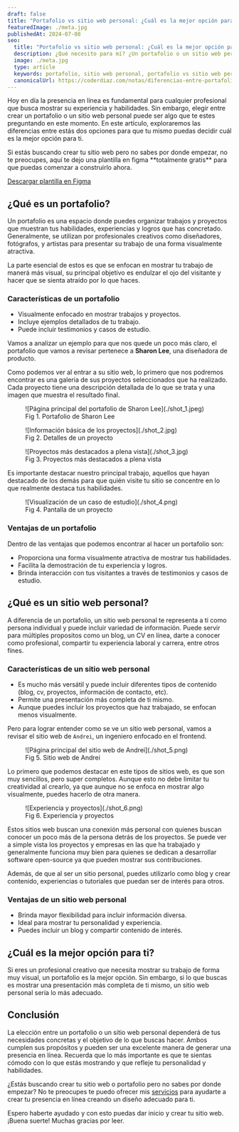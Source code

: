 ```yaml
---
draft: false
title: "Portafolio vs sitio web personal: ¿Cuál es la mejor opción para ti?"
featuredImage: ./meta.jpg
publishedAt: 2024-07-08
seo:
  title: "Portafolio vs sitio web personal: ¿Cuál es la mejor opción para ti?"
  description: ¿Qué necesito para mí? ¿Un portafolio o un sitio web personal? Descubre las claves y diferencias entre estas dos opciones y elige el que mejor se adapte a tus objetivos.
  image: ./meta.jpg
  type: article
  keywords: portafolio, sitio web personal, portafolio vs sitio web personal, portfolio, ventajas de un portafolio, ventajas de un sitio web personal, diferencias entre portafolio y sitio web personal, que es un portafolio, que es un sitio web personal, portafolio en linea
  canonicalUrl: https://coderdiaz.com/notas/diferencias-entre-portafolio-y-sitio-web-personal
---
```


Hoy en día la presencia en línea es fundamental para cualquier profesional que busca mostrar su experiencia y habilidades. Sin embargo, elegir entre crear un portafolio o un sitio web personal puede ser algo que te estes preguntando en este momento. En este artículo, exploraremos las diferencias entre estás dos opciones para que tu mismo puedas decidir cuál es la mejor opción para ti.

<Callout>
  Si estás buscando crear tu sitio web pero no sabes por donde empezar, no te preocupes, aquí te dejo una plantilla en figma **totalmente gratis** para que puedas comenzar a construirlo ahora.

  <a href="https://www.figma.com/community/file/1392320620675687904/simple-personal-portfolio-for-personal-use" rel="noreferrer" class="bg-accent-1000 flex items-center justify-center w-full md:w-max px-4 py-2 rounded-lg text-accent-100">Descargar plantilla en Figma</a>
</Callout>

## ¿Qué es un portafolio?

Un portafolio es una espacio donde puedes organizar trabajos y proyectos que muestran tus habilidades, experiencias y logros que has concretado. Generalmente, se utilizan por profesionales creativos como diseñadores, fotógrafos, y artistas para presentar su trabajo de una forma visualmente atractiva.

La parte esencial de estos es que se enfocan en mostrar tu trabajo de manerá más visual, su principal objetivo es endulzar el ojo del visitante y hacer que se sienta atraído por lo que haces.

### Características de un portafolio

- Visualmente enfocado en mostrar trabajos y proyectos.
- Incluye ejemplos detallados de tu trabajo.
- Puede incluir testimonios y casos de estudio.

Vamos a analizar un ejemplo para que nos quede un poco más claro, el portafolio que vamos a revisar pertenece a **Sharon Lee**, una diseñadora de producto.

Como podemos ver al entrar a su sitio web, lo primero que nos podremos encontrar es una galeria de sus proyectos seleccionados que ha realizado. Cada proyecto tiene una descripción detallada de lo que se trata y una imagen que muestra el resultado final.

<figure class="flex flex-col gap-4 not-prose md:-mx-10 my-6 md:mt-12">
  <div class="relative">
    ![Página principal del portafolio de Sharon Lee](./shot_1.jpeg)
  </div>
  <figcaption class="block font-medim text-sm text-tones-500 text-center w-full">
    Fig 1. Portafolio de Sharon Lee
  </figcaption>
</figure>

<div class="flex flex-col gap-4 not-prose md:-mx-10 my-6 md:my-12">
  <div class="grid md:grid-cols-2 gap-4">
    <figure class="flex flex-col gap-4">
      <div class="relative">
        ![Información básica de los proyectos](./shot_2.jpg)
      </div>
      <figcaption class="block font-medim text-sm text-tones-500 text-center w-full">
        Fig 2. Detalles de un proyecto
      </figcaption>
    </figure>
    <figure class="flex flex-col gap-4">
      <div class="relative">
        ![Proyectos más destacados a plena vista](./shot_3.jpg)
      </div>
      <figcaption class="block font-medim text-sm text-tones-500 text-center w-full">
        Fig 3. Proyectos más destacados a plena vista
      </figcaption>
    </figure>
  </div>
</div>

Es importante destacar nuestro principal trabajo, aquellos que hayan destacado de los demás para que quién visite tu sitio se concentre en lo que realmente destaca tus habilidades.

<figure class="flex flex-col gap-4 not-prose md:-mx-10 my-6 md:mt-12">
  <div class="relative">
    ![Visualización de un caso de estudio](./shot_4.png)
  </div>
  <figcaption class="block font-medim text-sm text-tones-500 text-center w-full">
    Fig 4. Pantalla de un proyecto
  </figcaption>
</figure>

### Ventajas de un portafolio

Dentro de las ventajas que podemos encontrar al hacer un portafolio son:
- Proporciona una forma visualmente atractiva de mostrar tus habilidades.
- Facilita la demostración de tu experiencia y logros.
- Brinda interacción con tus visitantes a través de testimonios y casos de estudio.

<Separator />

## ¿Qué es un sitio web personal?

A diferencia de un portafolio, un sitio web personal te representa a ti como persona individual y puede incluir variedad de información. Puede servir para múltiples propositos como un blog, un CV en línea, darte a conocer como profesional, compartir tu experiencia laboral y carrera, entre otros fínes.

### Características de un sitio web personal
- Es mucho más versátil y puede incluir diferentes tipos de contenido (blog, cv, proyectos, información de contacto, etc).
- Permite una presentación más completa de ti mismo.
- Aunque puedes incluir los proyectos que haz trabajado, se enfocan menos visualmente.

Pero para lograr entender como se ve un sitio web personal, vamos a revisar el sitio web de `Andrei`, un ingeniero enfocado en el frontend.

<figure class="flex flex-col gap-4 not-prose md:-mx-10 my-6 md:mt-12">
  <div class="relative">
    ![Página principal del sitio web de Andrei](./shot_5.png)
  </div>
  <figcaption class="block font-medim text-sm text-tones-500 text-center w-full">
    Fig 5. Sitio web de Andrei
  </figcaption>
</figure>

Lo primero que podemos destacar en este tipos de sitios web, es que son muy sencillos, pero super completos. Aunque esto no debe limitar tu creatividad al crearlo, ya que aunque no se enfoca en mostrar algo visualmente, puedes hacerlo de otra manera.

<figure class="flex flex-col gap-4 not-prose md:-mx-10 my-6 md:mt-12">
  <div class="relative">
    ![Experiencia y proyectos](./shot_6.png)
  </div>
  <figcaption class="block font-medim text-sm text-tones-500 text-center w-full">
    Fig 6. Experiencia y proyectos
  </figcaption>
</figure>

Estos sitios web buscan una conexión más personal con quienes buscan conocer un poco más de la persona detrás de los proyectos. Se puede ver a simple vista los proyectos y empresas en las que ha trabajado y generalmente funciona muy bien para quienes se dedican a desarrollar software open-source ya que pueden mostrar sus contribuciones.

Además, de que al ser un sitio personal, puedes utilizarlo como blog y crear contenido, experiencias o tutoriales que puedan ser de interés para otros.

### Ventajas de un sitio web personal
- Brinda mayor flexibilidad para incluir información diversa.
- Ideal para mostrar tu personalidad y experiencia.
- Puedes incluir un blog y compartir contenido de interés.

<Separator />

## ¿Cuál es la mejor opción para ti?

Si eres un profesional creativo que necesita mostrar su trabajo de forma muy visual, un portafolio es la mejor opción. Sin embargo, si lo que buscas es mostrar una presentación más completa de ti mismo, un sitio web personal sería lo más adecuado.

## Conclusión

La elección entre un portafolio o un sitio web personal dependerá de tus necesidades concretas y el objetivo de lo que buscas hacer. Ambos cumplen sus propósitos y pueden ser una excelente manera de generar una presencia en línea. Recuerda que lo más importante es que te sientas cómodo con lo que estás mostrando y que refleje tu personalidad y habilidades.

¿Estás buscando crear tu sitio web o portafolio pero no sabes por donde empezar? No te preocupes te puedo ofrecer mis [servicios](/servicios/) para ayudarte a crear tu presencia en línea creando un diseño adecuado para ti.

Espero haberte ayudado y con esto puedas dar inicio y crear tu sitio web. ¡Buena suerte! Muchas gracias por leer.